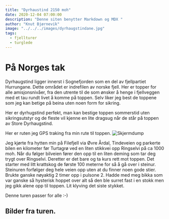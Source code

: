 ```yaml
---
title: "Dyrhaustind 2150 moh"
date: 2020-12-04 07:00:00
description: "Denne siten benytter Markdown og MDX "
author: "Knut Bjørnevik"
image: "../../../images/dyrhaugstindane.jpg"
tags:
  - fjellturer
  - turglede
---
```



<h1> På Norges tak </h1>
Dyrhaugstind ligger innerst i Sognefjorden som en del av fjellpartiet Hurrungane. Dette området er indrefilen av norske fjell. Her er topper for alle amisjonsnivåer, fra den utrente til de som ønsker å henge i fjellveggen med et tau rundt livet å komme på toppen.
Selv liker jeg best de toppene som jeg kan betige på beina uten noen form for sikring.

Her er dyrhugstind perfekt, man kan bestige toppen sommerstid uten sikringsutstyr og de fleste vil kjenne en lite dragsug når de står på toppen av Store Dyrhaugstind.

Her er ruten jeg GPS traking fra min rute til toppen.
![Skjermdump](../../../images/stravarutegpsdyrhaugstind.jpg)

Jeg kjørte fra hytten min på Filefjell via Øvre Årdal, Tindeveien og parkerte bilen en kilometer før Turtagrø ved en liten stikkvei opp Ringselvi på ca 1000 moh.
Når du følger bilveien fører den opp til en liten deming som tar deg trygt over Ringselvi.
Deretter er det bare og ta kurs rett mot toppen. Det starter med litt krattskog de første 100 meterne for så å gå over i steinur. 
Steinuren forfølger deg hele veien opp uten at du finner noen gode stier. 
Brukte ganske nøyaktig 2 timer opp i pulsone 2.  Hadde med meg bikka som var ganske så hysterisk hoppet over alt så den ble surret fast i en stokk men jeg gikk alene opp til toppen.
Lit klyving det siste stykket. 

Denne turen passer for alle :-)

## Bilder fra turen.

<Carusell />


